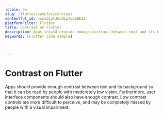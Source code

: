 ```yaml
---
locale: en
slug: /flutter/samples/contrast
contentful_id: 4xuzmjptJEddLp7uGaBEJZ
platformFilter: Flutter
title: Contrast on Flutter
description: Apps should provide enough contrast between text and its background so that it can be read by people with moderately low vision.
keywords: [Flutter code sample]


	
---
```


# Contrast on Flutter

Apps should provide enough contrast between text and its background so that it can be read by people with moderately low vision. Furthermore, user interface components should also have enough contrast. Low contrast controls are more difficult to perceive, and may be completely missed by people with a visual impairment.

<CodeSample id="screen-contrast" locale="en" platform="flutter"/>